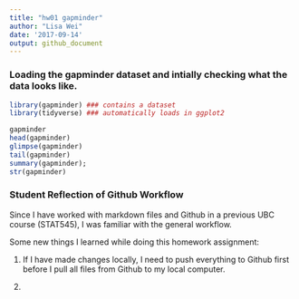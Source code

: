 ```yaml
---
title: "hw01 gapminder"
author: "Lisa Wei"
date: '2017-09-14'
output: github_document
---
```


### Loading the gapminder dataset and intially checking what the data looks like.

```r
library(gapminder) ### contains a dataset
library(tidyverse) ### automatically loads in ggplot2

gapminder 
head(gapminder)
glimpse(gapminder)
tail(gapminder)
summary(gapminder); 
str(gapminder)

```









### Student Reflection of Github Workflow

Since I have worked with markdown files and Github in a previous UBC course (STAT545), I was familiar with the general workflow.

Some new things I learned while doing this homework assignment:

1. If I have made changes locally, I need to push everything to Github first before I pull all files from Github to my local computer.

2.  


